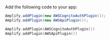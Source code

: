 Add the following code to your app:

<BlockSwitcher>
<Block name="Java">

```java
Amplify.addPlugin(new AWSCognitoAuthPlugin());
Amplify.addPlugin(new AWSApiPlugin());
```

</Block>
<Block name="Kotlin">

```kotlin
Amplify.addPlugin(AWSCognitoAuthPlugin())
Amplify.addPlugin(AWSApiPlugin())
```

</Block>
</BlockSwitcher>
